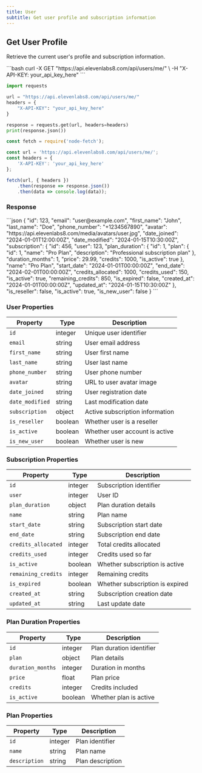 ```yaml
---
title: User
subtitle: Get user profile and subscription information
---
```


## Get User Profile

Retrieve the current user's profile and subscription information.

<RequestExample>
```bash
curl -X GET "https://api.elevenlabs8.com/api/users/me/" \
  -H "X-API-KEY: your_api_key_here"
```

```python
import requests

url = "https://api.elevenlabs8.com/api/users/me/"
headers = {
    "X-API-KEY": "your_api_key_here"
}

response = requests.get(url, headers=headers)
print(response.json())
```

```javascript
const fetch = require('node-fetch');

const url = 'https://api.elevenlabs8.com/api/users/me/';
const headers = {
    'X-API-KEY': 'your_api_key_here'
};

fetch(url, { headers })
    .then(response => response.json())
    .then(data => console.log(data));
```
</RequestExample>

### Response

<ResponseExample>
```json
{
  "id": 123,
  "email": "user@example.com",
  "first_name": "John",
  "last_name": "Doe",
  "phone_number": "+1234567890",
  "avatar": "https://api.elevenlabs8.com/media/avatars/user.jpg",
  "date_joined": "2024-01-01T12:00:00Z",
  "date_modified": "2024-01-15T10:30:00Z",
  "subscription": {
    "id": 456,
    "user": 123,
    "plan_duration": {
      "id": 1,
      "plan": {
        "id": 1,
        "name": "Pro Plan",
        "description": "Professional subscription plan"
      },
      "duration_months": 1,
      "price": 29.99,
      "credits": 1000,
      "is_active": true
    },
    "name": "Pro Plan",
    "start_date": "2024-01-01T00:00:00Z",
    "end_date": "2024-02-01T00:00:00Z",
    "credits_allocated": 1000,
    "credits_used": 150,
    "is_active": true,
    "remaining_credits": 850,
    "is_expired": false,
    "created_at": "2024-01-01T00:00:00Z",
    "updated_at": "2024-01-15T10:30:00Z"
  },
  "is_reseller": false,
  "is_active": true,
  "is_new_user": false
}
```
</ResponseExample>

### User Properties

| Property | Type | Description |
|----------|------|-------------|
| `id` | integer | Unique user identifier |
| `email` | string | User email address |
| `first_name` | string | User first name |
| `last_name` | string | User last name |
| `phone_number` | string | User phone number |
| `avatar` | string | URL to user avatar image |
| `date_joined` | string | User registration date |
| `date_modified` | string | Last modification date |
| `subscription` | object | Active subscription information |
| `is_reseller` | boolean | Whether user is a reseller |
| `is_active` | boolean | Whether user account is active |
| `is_new_user` | boolean | Whether user is new |

### Subscription Properties

| Property | Type | Description |
|----------|------|-------------|
| `id` | integer | Subscription identifier |
| `user` | integer | User ID |
| `plan_duration` | object | Plan duration details |
| `name` | string | Plan name |
| `start_date` | string | Subscription start date |
| `end_date` | string | Subscription end date |
| `credits_allocated` | integer | Total credits allocated |
| `credits_used` | integer | Credits used so far |
| `is_active` | boolean | Whether subscription is active |
| `remaining_credits` | integer | Remaining credits |
| `is_expired` | boolean | Whether subscription is expired |
| `created_at` | string | Subscription creation date |
| `updated_at` | string | Last update date |

### Plan Duration Properties

| Property | Type | Description |
|----------|------|-------------|
| `id` | integer | Plan duration identifier |
| `plan` | object | Plan details |
| `duration_months` | integer | Duration in months |
| `price` | float | Plan price |
| `credits` | integer | Credits included |
| `is_active` | boolean | Whether plan is active |

### Plan Properties

| Property | Type | Description |
|----------|------|-------------|
| `id` | integer | Plan identifier |
| `name` | string | Plan name |
| `description` | string | Plan description |

